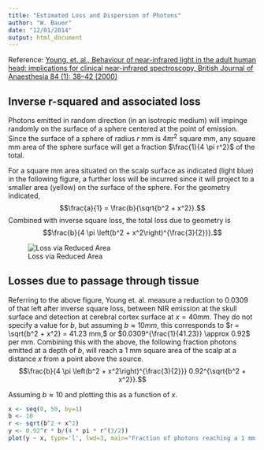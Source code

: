 ```yaml
---
title: "Estimated Loss and Dispersion of Photons"
author: "W. Bauer"
date: "12/01/2014"
output: html_document
---
```


Reference: [Young, et. al., Behaviour of near-infrared light in the adult human head: implications for clinical near-infrared spectroscopy, British Journal of Anaesthesia 84 (1): 38–42 (2000)](http://bja.oxfordjournals.org/content/84/1/38.short)

## Inverse r-squared and associated loss

Photons emitted in random direction (in an isotropic medium) will impinge randomly on the surface of a sphere centered at the point of emission. Since the surface of a sphere of radius $r$ mm is $4 \pi r^2$  square mm, any square mm area of the sphere surface will get a fraction $\frac{1}{4 \pi r^2}$ of the total.

For a square mm area situated on the scalp surface as indicated (light blue) in the following figure, a further loss will be incurred since it will project to a smaller area (yellow) on the surface of the sphere. For the geometry indicated,$$\frac{a}{1} = \frac{b}{\sqrt{b^2 + x^2}}.$$ Combined with inverse square loss, the total loss due to geometry is$$\frac{b}{4 \pi \left(b^2 + x^2\right)^{\frac{3}{2}}}.$$

![Loss via Reduced Area][fig1]

## Losses due to passage through tissue

Referring to the above figure, Young et. al. measure a reduction to 0.0309 of that left after inverse square loss, between NIR emission at the skull surface and detection at cerebral cortex surface at $x = 40 mm.$ They do not specify a value for $b,$ but assuming $b \approx 10 mm,$ this corresponds to $r = \sqrt{b^2 + x^2} = 41.23 mm,$ or $0.0309^{\frac{1}{41.23}} \approx 0.92$ per mm. Combining this with the above, the following fraction photons emitted at a depth of $b$, will reach a 1 mm square area of the scalp at a distance $x$ from a point above the source.$$\frac{b}{4 \pi \left(b^2 + x^2\right)^{\frac{3}{2}}} 0.92^{\sqrt{b^2 + x^2}}.$$

Assuming $b \approx 10$ and plotting this as a function of $x$.

```r
x <- seq(0, 50, by=1)
b <- 10
r <- sqrt(b^2 + x^2)
y <- 0.92^r * b/(4 * pi * r^(3/2))
plot(y ~ x, type='l', lwd=3, main="Fraction of photons reaching a 1 mm square area\nat a distance of x mm from a point above the emission site.", xlab="lateral distance from emission site", ylab="survival fraction")
```


[fig1]: ../images/reduced_area.png "Figure 1."